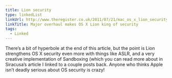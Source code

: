 ```yaml
---
title: Lion security
type: linkedList
linkUrl: http://www.theregister.co.uk/2011/07/21/mac_os_x_lion_security/
linkTitle: Major overhaul makes OS X Lion king of security
tags:
  - Linked
---
```


There’s a bit of hyperbole at the end of this article, but the point is Lion strengthens OS X security even more with things like ASLR, and a very creative implementation of Sandboxing (which you can read more about in Siracusa’s article I linked to a couple posts back. Anyone who thinks Apple isn’t deadly serious about OS security is crazy!
